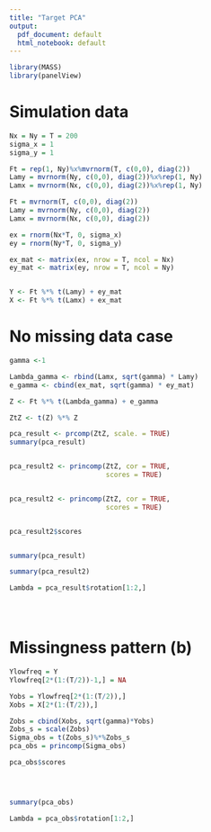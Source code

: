 ```yaml
---
title: "Target PCA"
output:
  pdf_document: default
  html_notebook: default
---
```


```r
library(MASS)
library(panelView)
```

# Simulation data

```r
Nx = Ny = T = 200
sigma_x = 1
sigma_y = 1

Ft = rep(1, Ny)%x%mvrnorm(T, c(0,0), diag(2))
Lamy = mvrnorm(Ny, c(0,0), diag(2))%x%rep(1, Ny)
Lamx = mvrnorm(Nx, c(0,0), diag(2))%x%rep(1, Ny)

Ft = mvrnorm(T, c(0,0), diag(2))
Lamy = mvrnorm(Ny, c(0,0), diag(2))
Lamx = mvrnorm(Nx, c(0,0), diag(2))

ex = rnorm(Nx*T, 0, sigma_x)
ey = rnorm(Ny*T, 0, sigma_y)

ex_mat <- matrix(ex, nrow = T, ncol = Nx)
ey_mat <- matrix(ey, nrow = T, ncol = Ny)


Y <- Ft %*% t(Lamy) + ey_mat
X <- Ft %*% t(Lamx) + ex_mat
```

# No missing data case

```r
gamma <-1

Lambda_gamma <- rbind(Lamx, sqrt(gamma) * Lamy)
e_gamma <- cbind(ex_mat, sqrt(gamma) * ey_mat)

Z <- Ft %*% t(Lambda_gamma) + e_gamma

ZtZ <- t(Z) %*% Z

pca_result <- prcomp(ZtZ, scale. = TRUE)
summary(pca_result)


pca_result2 <- princomp(ZtZ, cor = TRUE,
                        scores = TRUE)


pca_result2 <- princomp(ZtZ, cor = TRUE,
                        scores = TRUE)


pca_result2$scores


summary(pca_result)

summary(pca_result2)

Lambda = pca_result$rotation[1:2,]





```

# Missingness pattern (b)

```r

Ylowfreq = Y
Ylowfreq[2*(1:(T/2))-1,] = NA

Yobs = Ylowfreq[2*(1:(T/2)),]
Xobs = X[2*(1:(T/2)),]

Zobs = cbind(Xobs, sqrt(gamma)*Yobs)
Zobs_s = scale(Zobs)
Sigma_obs = t(Zobs_s)%*%Zobs_s
pca_obs = princomp(Sigma_obs)

pca_obs$scores




summary(pca_obs)

Lambda = pca_obs$rotation[1:2,]





```





